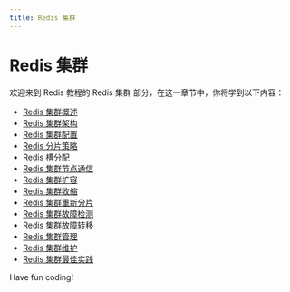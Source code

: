 ```yaml
---
title: Redis 集群
---
```


# Redis 集群

欢迎来到 Redis 教程的 Redis 集群 部分，在这一章节中，你将学到以下内容：

- [Redis 集群概述](./0-redis-cluster-overview.mdx)
- [Redis 集群架构](./1-redis-cluster-architecture.mdx)
- [Redis 集群配置](./2-redis-cluster-configuration.mdx)
- [Redis 分片策略](./3-redis-sharding-strategy.mdx)
- [Redis 槽分配](./4-redis-slot-allocation.mdx)
- [Redis 集群节点通信](./5-redis-cluster-node-communication.mdx)
- [Redis 集群扩容](./6-redis-cluster-expansion.mdx)
- [Redis 集群收缩](./7-redis-cluster-shrinkage.mdx)
- [Redis 集群重新分片](./8-redis-cluster-re-sharding.mdx)
- [Redis 集群故障检测](./9-redis-cluster-failure-detection.mdx)
- [Redis 集群故障转移](./10-redis-cluster-failover.mdx)
- [Redis 集群管理](./11-redis-cluster-management.mdx)
- [Redis 集群维护](./12-redis-cluster-maintenance.mdx)
- [Redis 集群最佳实践](./13-redis-cluster-best-practices.mdx)

Have fun coding!